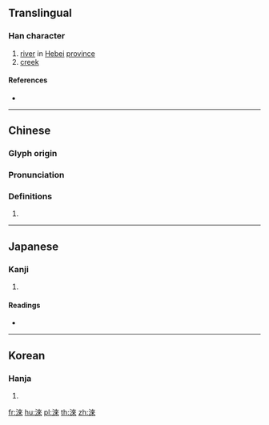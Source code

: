 {{character info/new}}
{{also|涞}}
==Translingual==

===Han character===
{{Han char|rn=85|rad=水|as=08|sn=11|four=34198|canj=EDOO|ids=⿰氵來}}

# [[river]] in [[Hebei]] [[province]]
# [[creek]]

====References====
* {{Han ref|kx=0632.130|dkj=17693|dj=1036.010|hdz=31644.020|uh=6DF6|ud=28150|bh=D5E9|bd=54761}}

----

==Chinese==
{{zh-forms|s=涞}}

===Glyph origin===
{{Han etym}}

===Pronunciation===
{{zh-pron
|m=lái
|c=loi4
|mc=y
|oc=y
|cat=
}}

===Definitions===
{{zh-hanzi}}

# {{rfdef|zh}}

----

==Japanese==

===Kanji===
{{ja-kanji|grade=|rs=水08}}

# {{defn|lang=ja|sort=水08}}

====Readings====
* {{ja-readings|on=[[らい]] (rai)|kun=}}

----

==Korean==

===Hanja===
{{ko-hanja|hangeul=[[래]]>[[내]]|eumhun=|rv=rae>nae|mr=rae>nae|y=lay>nay}}

# {{defn|lang=ko|sort=水08}}

[[fr:淶]]
[[hu:淶]]
[[pl:淶]]
[[th:淶]]
[[zh:淶]]